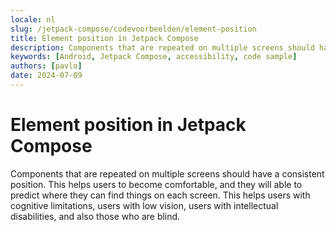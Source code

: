 ```yaml
---
locale: nl
slug: /jetpack-compose/codevoorbeelden/element-position
title: Element position in Jetpack Compose
description: Components that are repeated on multiple screens should have a consistent position.
keywords: [Android, Jetpack Compose, accessibility, code sample]
authors: [pavlo]
date: 2024-07-09
---
```


# Element position in Jetpack Compose

Components that are repeated on multiple screens should have a consistent position. This helps users to become comfortable, and they will able to predict where they can find things on each screen. This helps users with cognitive limitations, users with low vision, users with intellectual disabilities, and also those who are blind.

<CodeSample id="element-position" framework="jetpack-compose" locale="nl"/>
